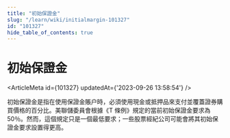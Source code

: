 ```yaml
---
title: "初始保證金"
slug: "/learn/wiki/initialmargin-101327"
id: "101327"
hide_table_of_contents: true
---
```



# 初始保證金

<ArticleMeta id={101327} updatedAt={'2023-09-26 13:58:54'} />
<div className='border-solid border-b border-t-0 my-4 border-[var(--ifm-color-gray-300)]' />

初始保證金是指在使用保證金賬户時，必須使用現金或抵押品來支付並覆蓋證券購買價格的百分比。美聯儲委員會根據《T 條例》規定的當前初始保證金要求為 50％。然而，這個規定只是一個最低要求；一些股票經紀公司可能會將其初始保證金要求設置得更高。
